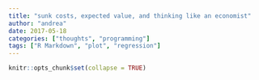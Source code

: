 ```yaml
---
title: "sunk costs, expected value, and thinking like an economist"
author: "andrea"
date: 2017-05-18
categories: ["thoughts", "programming"]
tags: ["R Markdown", "plot", "regression"]
---
```


```r
knitr::opts_chunk$set(collapse = TRUE)
```

